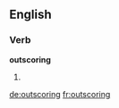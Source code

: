 ==English==

===Verb===
'''outscoring'''

# {{third-person singular of|outscore}}

[[de:outscoring]]
[[fr:outscoring]]